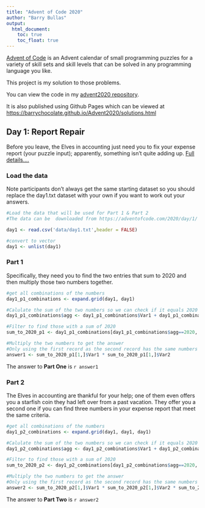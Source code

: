 ```yaml
---
title: "Advent of Code 2020"
author: "Barry Bullas"
output:
  html_document:
    toc: true
    toc_float: true
---
```


[Advent of Code](https://adventofcode.com/2020/about) is an Advent calendar of small programming puzzles for a variety of skill sets and skill levels that can be solved in any programming language you like. 

This project is my solution to those problems.  

You can view the code in my [advent2020 repository](https://github.com/barrychocolate/Advent2020/).

It is also published using Github Pages which can be viewed at [https://barrychocolate.github.io/Advent2020/solutions.html](https://barrychocolate.github.io/Advent2020/solutions.html)

## Day 1: Report Repair
Before you leave, the Elves in accounting just need you to fix your expense report (your puzzle input); apparently, something isn't quite adding up.  [Full details....](https://adventofcode.com/2020/day/1)

### Load the data
Note participants don't always get the same starting dataset so you should replace the day1.txt dataset with your own if you want to work out your answers.

```r
#Load the data that will be used for Part 1 & Part 2
#The data can be  downloaded from https://adventofcode.com/2020/day/1/

day1 <- read.csv('data/day1.txt',header = FALSE)

#convert to vector
day1 <- unlist(day1)
```

### Part 1
Specifically, they need you to find the two entries that sum to 2020 and then multiply those two numbers together.

```r
#get all combinations of the numbers
day1_p1_combinations <- expand.grid(day1, day1)

#Calulate the sum of the two numbers so we can check if it equals 2020
day1_p1_combinations$agg <- day1_p1_combinations$Var1 + day1_p1_combinations$Var2

#Filter to find those with a sum of 2020
sum_to_2020_p1 <- day1_p1_combinations[day1_p1_combinations$agg==2020, ]

#Multiply the two numbers to get the answer
#Only using the first record as the second record has the same numbers but alternated
answer1 <- sum_to_2020_p1[1,]$Var1 * sum_to_2020_p1[1,]$Var2

```

The answer to **Part One** is `r answer1`

### Part 2

The Elves in accounting are thankful for your help; one of them even offers you a starfish coin they had left over from a past vacation. They offer you a second one if you can find three numbers in your expense report that meet the same criteria.

```r
#get all combinations of the numbers
day1_p2_combinations <- expand.grid(day1, day1, day1)

#Calulate the sum of the two numbers so we can check if it equals 2020
day1_p2_combinations$agg <- day1_p2_combinations$Var1 + day1_p2_combinations$Var2 + day1_p2_combinations$Var3

#Filter to find those with a sum of 2020
sum_to_2020_p2 <- day1_p2_combinations[day1_p2_combinations$agg==2020, ]

#Multiply the two numbers to get the answer
#Only using the first record as the second record has the same numbers but alternated
answer2 <- sum_to_2020_p2[1,]$Var1 * sum_to_2020_p2[1,]$Var2 * sum_to_2020_p2[1,]$Var3
```

The answer to **Part Two** is `r answer2`
